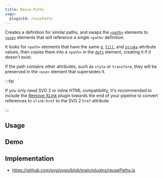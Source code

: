 ```yaml
---
title: Reuse Paths
svgo:
  pluginId: reusePaths
---
```


Creates a definition for similar paths, and swaps the [`<path>`](https://developer.mozilla.org/docs/Web/SVG/Element/path) elements to [`<use>`](https://developer.mozilla.org/docs/Web/SVG/Element/use) elements that will reference a single `<path>` definition.

It looks for `<path>` elements that have the same [`d`](https://developer.mozilla.org/docs/Web/SVG/Attribute/d), [`fill`](https://developer.mozilla.org/docs/Web/SVG/Attribute/fill), and [`stroke`](https://developer.mozilla.org/docs/Web/SVG/Attribute/stroke) attribute values, then copies them into a `<path>` in the [`defs`](https://developer.mozilla.org/docs/Web/SVG/Element/defs) element, creating it if it doesn't exist.

If the path contains other attributes, such as `style` or `transform`, they will be preserved in the `<use>` element that supersedes it.

:::tip

If you only need SVG 2 or inline HTML compatibility, it's recommended to include the [Remove XLink](/docs/plugins/remove-xlink/) plugin towards the end of your pipeline to convert references to `xlink:href` to the SVG 2 `href` attribute.

:::

## Usage

<PluginUsage />

## Demo

<PluginDemo />

## Implementation

- https://github.com/svg/svgo/blob/main/plugins/reusePaths.js
